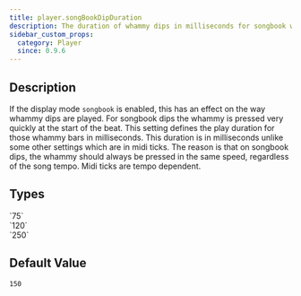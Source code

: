 ```yaml
---
title: player.songBookDipDuration
description: The duration of whammy dips in milliseconds for songbook whammys.
sidebar_custom_props:
  category: Player
  since: 0.9.6
---
```


<SinceBadge since="0.9.6" />


## Description

If the display mode `songbook` is enabled, this has an effect on the way whammy dips are played. For songbook dips the whammy is pressed very quickly at the start of the beat. 
This setting defines the play duration for those whammy bars in milliseconds. This duration is in milliseconds unlike some other settings which are in midi ticks. The reason is that on songbook dips, 
the whammy should always be pressed in the same speed, regardless of the song tempo. Midi ticks are tempo dependent. 

<PropertyDescription showJson={true} />

## Types

<TypeTable>
    <TypeRow type="all" name="int">
        `75`<br />
        `120`<br />
        `250`
    </TypeRow>
</TypeTable>

## Default Value

`150`